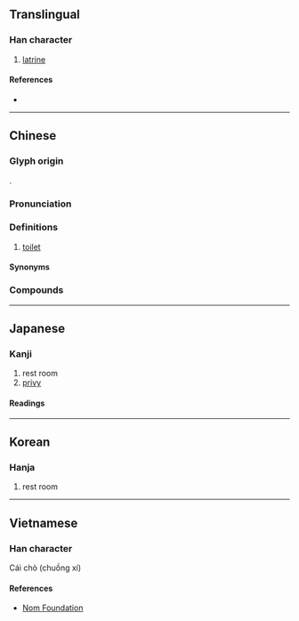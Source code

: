 {{character info}}
==Translingual==

===Han character===
{{Han char|rn=31|rad=囗|as=08|sn=11|four=60227|canj=WQMB|ids=⿴囗青 or ⿴囗靑}}

# [[latrine]]

====References====
* {{Han ref|kx=0219.150|dkj=04797|dj=0447.080|hdz=10720.060|uh=570A|ud=22282|bh=D4AB|bd=54443}}

----

==Chinese==
{{zh-forms}}

===Glyph origin===
{{Han etym}}
{{Han compound|囗|青|ls=psc|c1=s|c2=p}}.

===Pronunciation===
{{zh-pron
|m=qīng
|c=cing1
|mc=y
|oc=y
|cat=n
}}

===Definitions===
{{zh-hanzi}}

# {{zh-o}} [[toilet]]

====Synonyms====
{{zh-dial|廁所}}

===Compounds===
{{zh-der|圊圂|圊肥}}

----

==Japanese==

===Kanji===
{{ja-kanji|grade=|rs=囗08}}

# rest room
# [[privy]]

====Readings====
{{ja-readings
|goon=しょう
|kanon=せい
|kun=かわや-}}

----

==Korean==

===Hanja===
{{ko-hanja|hangeul=청|rv=cheong|mr=ch'ŏng}}

# rest room

----

==Vietnamese==

===Han character===
{{vi-readings|reading=thanh|rs=囗08}}

Cái chò (chuồng xí)

====References====
* [http://nomfoundation.org/common/nom_details.php?codepoint=570a Nom Foundation]